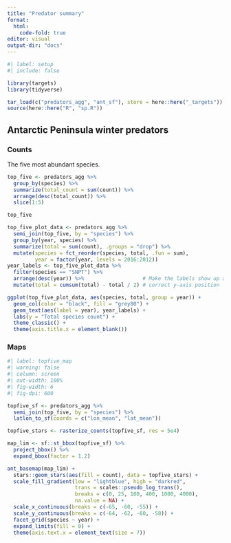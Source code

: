 ```yaml
---
title: "Predator summary"
format:
  html:
    code-fold: true
editor: visual
output-dir: "docs"
---
```


```r
#| label: setup
#| include: false

library(targets)
library(tidyverse)

tar_load(c("predators_agg", "ant_sf"), store = here::here("_targets"))
source(here::here("R", "sp.R"))
```

## Antarctic Peninsula winter predators

### Counts

The five most abundant species.

```r

top_five <- predators_agg %>% 
  group_by(species) %>% 
  summarize(total_count = sum(count)) %>% 
  arrange(desc(total_count)) %>%
  slice(1:5)

top_five
```

```r

top_five_plot_data <- predators_agg %>% 
  semi_join(top_five, by = "species") %>% 
  group_by(year, species) %>% 
  summarize(total = sum(count), .groups = "drop") %>% 
  mutate(species = fct_reorder(species, total, .fun = sum),
         year = factor(year, levels = 2016:2012))
year_labels <- top_five_plot_data %>% 
  filter(species == "SNPT") %>% 
  arrange(desc(year)) %>%                   # Make the labels show up at
  mutate(total = cumsum(total) - total / 2) # correct y-axis position

ggplot(top_five_plot_data, aes(species, total, group = year)) +
  geom_col(color = "black", fill = "grey80") +
  geom_text(aes(label = year), year_labels) +
  labs(y = "Total species count") +
  theme_classic() +
  theme(axis.title.x = element_blank())
```

### Maps

```r
#| label: topfive_map
#| warning: false
#| column: screen
#| out-width: 100%
#| fig-width: 6
#| fig-dpi: 600

topfive_sf <- predators_agg %>% 
  semi_join(top_five, by = "species") %>% 
  latlon_to_sf(coords = c("lon_mean", "lat_mean"))

topfive_stars <- rasterize_counts(topfive_sf, res = 5e4)

map_lim <- sf::st_bbox(topfive_sf) %>% 
  project_bbox() %>% 
  expand_bbox(factor = 1.2)

ant_basemap(map_lim) +
  stars::geom_stars(aes(fill = count), data = topfive_stars) +
  scale_fill_gradient(low = "lightblue", high = "darkred",
                      trans = scales::pseudo_log_trans(),
                      breaks = c(0, 25, 100, 400, 1000, 4000),
                      na.value = NA) +
  scale_x_continuous(breaks = c(-65, -60, -55)) +
  scale_y_continuous(breaks = c(-64, -62, -60, -58)) +
  facet_grid(species ~ year) +
  expand_limits(fill = 0) +
  theme(axis.text.x = element_text(size = 7))
```
